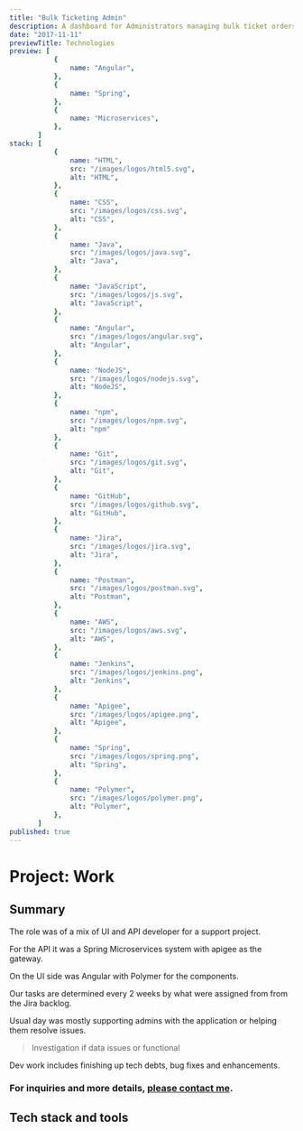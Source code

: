 ```yaml
---
title: "Bulk Ticketing Admin"
description: A dashboard for Administrators managing bulk ticket orders.
date: "2017-11-11"
previewTitle: Technologies
preview: [
           {
               name: "Angular",
           },
           {
               name: "Spring",
           },
           {
               name: "Microservices",
           },
       ]
stack: [
           {
               name: "HTML",
               src: "/images/logos/html5.svg",
               alt: "HTML",
           },
           {
               name: "CSS",
               src: "/images/logos/css.svg",
               alt: "CSS",
           },
           {
               name: "Java",
               src: "/images/logos/java.svg",
               alt: "Java",
           },
           {
               name: "JavaScript",
               src: "/images/logos/js.svg",
               alt: "JavaScript",
           },
           {
               name: "Angular",
               src: "/images/logos/angular.svg",
               alt: "Angular",
           },
           {
               name: "NodeJS",
               src: "/images/logos/nodejs.svg",
               alt: "NodeJS",
           },
           {
               name: "npm",
               src: "/images/logos/npm.svg",
               alt: "npm"
           },
           {
               name: "Git",
               src: "/images/logos/git.svg",
               alt: "Git",
           },
           {
               name: "GitHub",
               src: "/images/logos/github.svg",
               alt: "GitHub",
           },
           {
               name: "Jira",
               src: "/images/logos/jira.svg",
               alt: "Jira",
           },
           {
               name: "Postman",
               src: "/images/logos/postman.svg",
               alt: "Postman",
           },
           {
               name: "AWS",
               src: "/images/logos/aws.svg",
               alt: "AWS",
           },
           {
               name: "Jenkins",
               src: "/images/logos/jenkins.png",
               alt: "Jenkins",
           },
           {
               name: "Apigee",
               src: "/images/logos/apigee.png",
               alt: "Apigee",
           },
           {
               name: "Spring",
               src: "/images/logos/spring.png",
               alt: "Spring",
           },
           {
               name: "Polymer",
               src: "/images/logos/polymer.png",
               alt: "Polymer",
           },
       ]
published: true
---
```


# Project: Work

## Summary

The role was of a mix of UI and API developer for a support project.

For the API it was a Spring Microservices system with apigee as the gateway.

On the UI side was Angular with Polymer for the components.

Our tasks are determined every 2 weeks by what were assigned from from the Jira backlog.

Usual day was mostly supporting admins with the application or helping them resolve issues.

> Investigation if data issues or functional

Dev work includes finishing up tech debts, bug fixes and enhancements.

### For inquiries and more details, [please contact me](https://projects.jcos.io/contact).


## Tech stack and tools
